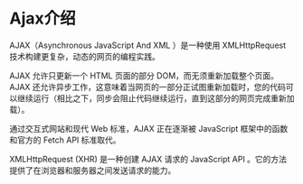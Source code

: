 

<Meta title="Hundun/前后端通信/Ajax/介绍" />

# Ajax介绍

AJAX（Asynchronous JavaScript And XML ）是一种使用 XMLHttpRequest 技术构建更复杂，动态的网页的编程实践。

AJAX 允许只更新一个 HTML 页面的部分 DOM，而无须重新加载整个页面。AJAX 还允许异步工作，这意味着当网页的一部分正试图重新加载时，您的代码可以继续运行（相比之下，同步会阻止代码继续运行，直到这部分的网页完成重新加载）。

通过交互式网站和现代 Web 标准，AJAX 正在逐渐被 JavaScript 框架中的函数和官方的 Fetch API 标准取代。

XMLHttpRequest (XHR) 是一种创建 AJAX 请求的 JavaScript API 。它的方法提供了在浏览器和服务器之间发送请求的能力。

